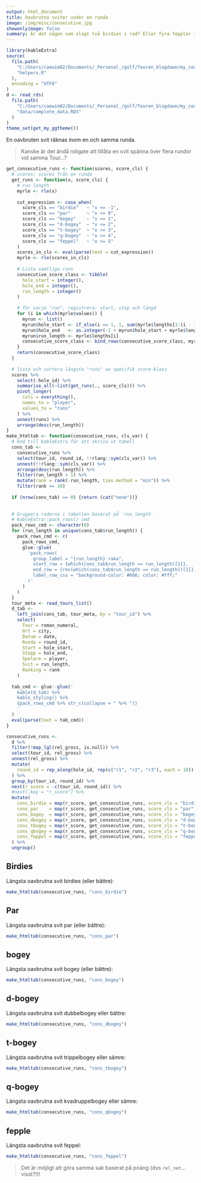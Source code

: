 ```yaml
---
output: html_document  
title: Oavbrutna sviter under en runda   
image: /img/misc/consecutive.jpg  
showonlyimage: false  
summary: Är det någon som slagt två birdies i rad? Eller fyra fepplar i rad?
---
```

```r
library(kableExtra)
source(
  file.path(
    "C:/Users/caewim02/Documents/_Personal_/golf/Touren_blogdown/my_code",
    "helpers.R"
  ),
  encoding = "UTF8"
)
d <- read_rds(
  file.path(
    "C:/Users/caewim02/Documents/_Personal_/golf/Touren_blogdown/my_code",
    "data/complete_data.RDS"
  )  
)
theme_set(get_my_ggtheme())
```

En oavbruten svit räknas inom en och samma runda.

>Kanske är det ändå roligate att tillåta en svit spänna över flera rundor vid 
>samma Tour...?


```r
get_consecutive_runs <- function(scores, score_cls) {
  # scores: scores från en runda
  get_runs <- function(x, score_cls) {
    # run length
    myrle <- rle(x)
    
    cut_expression <- case_when(
      score_cls == "birdie"   ~ "x <= -1",
      score_cls == "par"      ~ "x <= 0",
      score_cls == "bogey"    ~ "x <= 1",
      score_cls == "d-bogey"  ~ "x <= 2",
      score_cls == "t-bogey"  ~ "x >= 3",
      score_cls == "q-bogey"  ~ "x >= 4",
      score_cls == "feppel"   ~ "x >= 5"    
    )
    scores_in_cls <- eval(parse(text = cut_expression))
    myrle <- rle(scores_in_cls)
    
    # Lista samtliga runs
    consecutive_score_class <- tibble(
      hole_start = integer(),
      hole_end = integer(), 
      run_length = integer()
    )
    
    # för varje "run", registrera: start, stop och längd
    for (i in which(myrle$values)) {
      myrun <- list()
      myrun$hole_start <- if_else(i == 1, 1, sum(myrle$lengths[1:(i - 1)]) + 1)
      myrun$hole_end   <- as.integer(-1 + myrun$hole_start + myrle$lengths[i])
      myrun$run_length <- myrle$lengths[i]
      consecutive_score_class <- bind_rows(consecutive_score_class, myrun)
    }
    return(consecutive_score_class)
  }
  
  # lista och sortera längsta "runs" av specifik score-klass
  scores %>% 
    select(-hole_id) %>% 
    summarise_all(~list(get_runs(., score_cls))) %>% 
    pivot_longer(
      cols = everything(), 
      names_to = "player", 
      values_to = "runs"
    ) %>% 
    unnest(runs) %>% 
    arrange(desc(run_length))
}
make_htmltab <- function(consecutive_runs, cls_var) {
  # kod till kableExtra för att skriva ut tabell
  cons_tab <- 
    consecutive_runs %>% 
    select(tour_id, round_id, !!rlang::sym(cls_var)) %>% 
    unnest(!!rlang::sym(cls_var)) %>% 
    arrange(desc(run_length)) %>% 
    filter(run_length > 1) %>% 
    mutate(rank = rank(-run_length, ties.method = "min")) %>% 
    filter(rank <= 10)  
  
  if (nrow(cons_tab) == 0) {return (cat("none"))}
  
  
  # Gruppera raderna i tabellen baserat på `run_length`
  # kableExtra::pack_rows() cmd
  pack_rows_cmd <- character(0)
  for (run_length in unique(cons_tab$run_length)) {
    pack_rows_cmd <- c(
      pack_rows_cmd, 
      glue::glue(
        'pack_rows(
          group_label = "{run_length} raka", 
          start_row = {which(cons_tab$run_length == run_length)[1]}, 
          end_row = {rev(which(cons_tab$run_length == run_length))[1]}, 
          label_row_css = "background-color: #666; color: #fff;"
        )'
      )
    )
  }
  tour_meta <- read_tours_list()
  d_tab <- 
    left_join(cons_tab, tour_meta, by = "tour_id") %>% 
    select(
      Tour = roman_numeral, 
      Ort = city, 
      Datum = date, 
      Runda = round_id, 
      Start = hole_start,
      Stopp = hole_end, 
      Spelare = player, 
      Svit = run_length, 
      Ranking = rank
    )
  
  tab_cmd <- glue::glue('
    kable(d_tab) %>% 
    kable_styling() %>% 
    {pack_rows_cmd %>% str_c(collapse = " %>% ")}
    '
  )
  eval(parse(text = tab_cmd))
}
```

```r
consecutive_runs <- 
  d %>% 
  filter(!map_lgl(rel_gross, is.null)) %>% 
  select(tour_id, rel_gross) %>% 
  unnest(rel_gross) %>% 
  mutate(
    round_id = rep_along(hole_id, rep(c("r1", "r2", "r3"), each = 18))
  ) %>% 
  group_by(tour_id, round_id) %>% 
  nest(r_score = -c(tour_id, round_id)) %>% 
  #nest(.key = "r_score") %>% 
  mutate(
    cons_birdie = map(r_score, get_consecutive_runs, score_cls = "birdie"),
    cons_par    = map(r_score, get_consecutive_runs, score_cls = "par"), 
    cons_bogey  = map(r_score, get_consecutive_runs, score_cls = "bogey"), 
    cons_dbogey = map(r_score, get_consecutive_runs, score_cls = "d-bogey"), 
    cons_tbogey = map(r_score, get_consecutive_runs, score_cls = "t-bogey"), 
    cons_qbogey = map(r_score, get_consecutive_runs, score_cls = "q-bogey"),
    cons_feppel = map(r_score, get_consecutive_runs, score_cls = "feppel")
  ) %>% 
  ungroup()
```

## Birdies
Längsta oavbrutna svit birdies (eller bättre):
```r
make_htmltab(consecutive_runs, "cons_birdie")
```

## Par
Längsta oavbrutna svit par (eller bättre):
```r
make_htmltab(consecutive_runs, "cons_par")
```

## bogey
Längsta oavbrutna svit bogey (eller bättre):
```r
make_htmltab(consecutive_runs, "cons_bogey") 
```

## d-bogey
Längsta oavbrutna svit dubbelbogey eller bättre:
```r
make_htmltab(consecutive_runs, "cons_dbogey") 
```

## t-bogey
Längsta oavbrutna svit trippelbogey eller sämre:
```r
make_htmltab(consecutive_runs, "cons_tbogey") 
```

## q-bogey
Längsta oavbrutna svit kvadruppelbogey eller sämre:
```r
make_htmltab(consecutive_runs, "cons_qbogey") 
```

## fepple
Längsta oavbrutna svit feppel:
```r
make_htmltab(consecutive_runs, "cons_feppel") 
```


> Det är möjligt att göra samma sak baserat på poäng (dvs `rel_net`... visst?!)!

